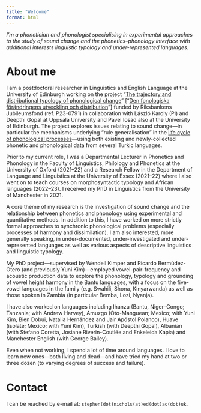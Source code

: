 ```yaml
---
title: "Welcome"
format: html
---
```


*I'm a phonetician and phonologist specialising in experimental approaches to the study of sound change and the phonetics–phonology interface with additional interests linguistic typology and under-represented languages.*

# About me

I am a postdoctoral researcher in Linguistics and English Language at the University of Edinburgh working on the project "[The trajectory and distributional typology of phonological change](https://www.rj.se/en/grants/2023/the-trajectory-and-distributional-typology-of-phonological-change/)" \["[Den fonologiska förändringens utveckling och distribution](https://www.rj.se/anslag/2023/den-fonologiska-forandringens-utveckling-och-distribution/)"\] funded by Riksbankens Jubileumsfond (ref. P23-0791) in collaboration with László Karoly (PI) and Deepthi Gopal at Uppsala University and Pavel Iosad also at the University of Edinburgh. The project explores issues relating to sound change—in particular the mechanisms underlying "rule generalisation" in the [life cycle of phonological processes](http://www.bermudez-otero.com/Stratal_Optimality_Theory.htm#life%20cycle)—using both existing and newly-collected phonetic and phonological data from several Turkic languages.

Prior to my current role, I was a Departmental Lecturer in Phonetics and Phonology in the Faculty of Linguistics, Philology and Phonetics at the University of Oxford (2021–22) and a Research Fellow in the Department of Language and Linguistics at the University of Essex (2021–22) where I also went on to teach courses on morphosyntactic typology and African languages (2022–23). I received my PhD in Linguistics from the University of Manchester in 2021.

A core theme of my research is the investigation of sound change and the relationship between phonetics and phonology using experimental and quantitative methods. In addition to this, I have worked on more strictly formal approaches to synchronic phonological problems (especially processes of harmony and dissimilation). I am also interested, more generally speaking, in under-documented, under-investigated and under-represented languages as well as various aspects of descriptive linguistics and linguistic typology.

My PhD project—supervised by Wendell Kimper and Ricardo Bermúdez-Otero (and previously Yuni Kim)—employed vowel-pair-frequency and acoustic production data to explore the phonology, typology and grounding of vowel height harmony in the Bantu languages, with a focus on the five-vowel languages in the family (e.g. Swahili, Shona, Kinyarwanda) as well as those spoken in Zambia (in particular Bemba, Lozi, Nyanja).

I have also worked on languages including Ihanzu (Bantu, Niger–Congo; Tanzania; with Andrew Harvey), Amuzgo (Oto-Manguean; Mexico; with Yuni Kim, Bien Dobui, Natalia Hernández and Jair Apóstol Polanco), Huave (isolate; Mexico; with Yuni Kim), Turkish (with Deepthi Gopal), Albanian (with Stefano Coretta, Josiane Riverin-Coutlée and Enkeleida Kapia) and Manchester English (with George Bailey).

Even when not working, I spend a lot of time around languages. I love to learn new ones—both living and dead—and have tried my hand at two or three dozen (to varying degrees of success and failure).

# Contact

I can be reached by e-mail at: `stephen​(dot)​nichols​(at)​ed​(dot)​ac​(dot)​uk`.
